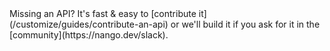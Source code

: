 <Tip>
    Missing an API? It's fast & easy to [contribute it](/customize/guides/contribute-an-api) or we'll build it if you ask for
    it in the [community](https://nango.dev/slack).
</Tip>

<CardGroup cols={4}>
    <Card title="Adobe" href="/integrations/all/adobe" color="#68a063" />
    <Card title="Figjam" href="/integrations/all/figjam" color="#68a063" />
    <Card title="Figma" href="/integrations/all/figma" color="#68a063" />
    <Card title="Gumroad" href="/integrations/all/gumroad" color="#68a063" />
    <Card title="Miro" href="/integrations/all/miro" color="#68a063" />
    <Card title="Mural" href="/integrations/all/mural" color="#68a063" />
    <Card title="Pinterest" href="/integrations/all/pinterest" color="#68a063" />
</CardGroup>
